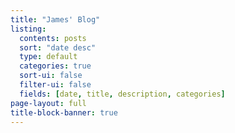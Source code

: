 ```yaml
---
title: "James' Blog"
listing:
  contents: posts
  sort: "date desc"
  type: default
  categories: true
  sort-ui: false
  filter-ui: false
  fields: [date, title, description, categories]
page-layout: full
title-block-banner: true
---
```



